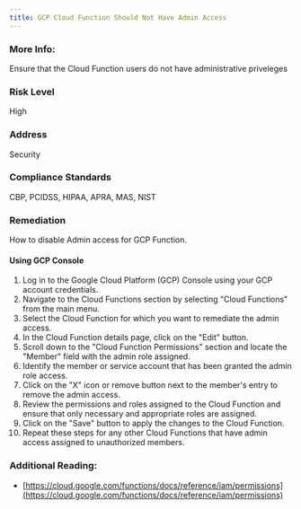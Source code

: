 ```yaml
---
title: GCP Cloud Function Should Not Have Admin Access
---
```


### More Info:

Ensure that the Cloud Function users do not have administrative priveleges

### Risk Level

High

### Address

Security

### Compliance Standards

CBP, PCIDSS, HIPAA, APRA, MAS, NIST

### Remediation

How to disable Admin access for GCP Function.

#### Using GCP Console

1. Log in to the Google Cloud Platform (GCP) Console using your GCP account credentials.
2. Navigate to the Cloud Functions section by selecting "Cloud Functions" from the main menu.
3. Select the Cloud Function for which you want to remediate the admin access.
4. In the Cloud Function details page, click on the "Edit" button.
5. Scroll down to the "Cloud Function Permissions" section and locate the "Member" field with the admin role assigned.
6. Identify the member or service account that has been granted the admin role access.
7. Click on the "X" icon or remove button next to the member's entry to remove the admin access.
8. Review the permissions and roles assigned to the Cloud Function and ensure that only necessary and appropriate roles are assigned.
9. Click on the "Save" button to apply the changes to the Cloud Function.
10. Repeat these steps for any other Cloud Functions that have admin access assigned to unauthorized members.

### Additional Reading:

- [https://cloud.google.com/functions/docs/reference/iam/permissions](https://cloud.google.com/functions/docs/reference/iam/permissions)
